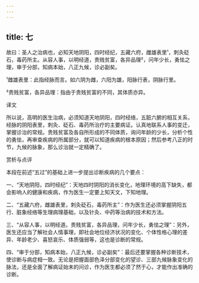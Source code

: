 ```yaml
---
---
---
```

title: 七
---




故曰：圣人之治病也，必知天地阴阳，四时经纪，五藏六府，雌雄表里¹，刺灸砭石，毒药所主。从容人事，以明经道，贵贱贫富，各异品理²，问年少长，勇怯之理，审于分部，知病本始，八正九候，诊必副矣。

¹雌雄表里：此指经脉而言。如六阴为雌，六阳为雄，阳脉行表，阴脉行里。

²贵贱贫富，各异品理：指由于贵贱贫富的不同，其体质亦异。

译文

所以说，高明的医生治病，必须知道天地阴阳，四时经络，五脏六腑的相互关系，经脉的阴阳表里，刺灸、砭石、毒药所治疗的主要病证。认真地联系人事的变迁，掌握诊治的常规。贵贱贫富及各自所形成的不同体质，询问年龄的少长，分析个性的勇怯，再审查疾病的所属部分，就可以知道疾病的根本原因；然后参考八正的时节，九候的脉象，那么诊治就一定精确了。

赏析与点评

本段在前述“五过”的基础上进一步提出诊断疾病的几个要点：

一、“天地阴阳，四时经纪”：天地四时阴阳的消长变化，地理环境的高下缺失，都会影响人的健康和疾病，作为医生一定要上知天文，下知地理。

二、“五藏六府，雌雄表里，刺灸砭石，毒药所主”：作为医生还必须掌握阴阳五行、脏象经络等生理病理基础，以及针灸、中药等治病的技术和方法。

三、“从容人事，以明经道。贵贱贫富，各异品理，问年少长，勇怯之理”：另外，医生还应当了解社会人情事理，即社会地位经济状况的变化、个体性格心理的差异、年龄老少、喜怒哀乐、体质强弱等，这也是诊断的常规。

四、“审于分部，知病本始，八正九候，诊必副矣”：最后还要掌握各种诊断技术，使诊断与病症相一致。无论是把握面部色泽分部变化的望诊、三部九候脉象变化的脉法，还是全面了解病证始末的问诊，作为医生都必须了然于心，才能作出准确的诊断。